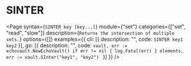 # SINTER

<Page 
  syntax={`SINTER key [key...]`}
  module={"set"}
  categories={["set", "read", "slow"]}
  description={`Returns the intersection of multiple sets.`}
  options={[]}
  examples={{
    cli: [{ description: "", code: `SINTER key1 key2` }],
    go: [{
      description: "",
      code: `vault, err := echovault.NewEchoVault()
if err != nil {
  log.Fatal(err)
}
elements, err := vault.SInter("key1", "key2")
`
    }]
  }}
/>